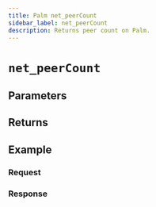 ```yaml
---
title: Palm net_peerCount
sidebar_label: net_peerCount
description: Returns peer count on Palm.
---
```




# `net_peerCount`

<Description />

## Parameters


<Params />

## Returns


<Returns />

## Example


<Example />

### Request


<Request />

### Response


<Response />
